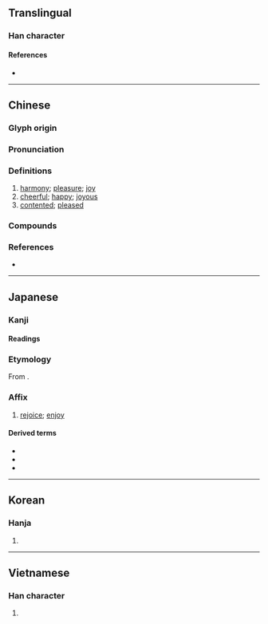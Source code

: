 {{character info}}
==Translingual==

===Han character===
{{Han char|rn=61|rad=心|as=05|sn=8|four=93060|canj=PIR|ids=⿰忄台}}

====References====
* {{Han ref|kx=0381.160|dkj=10470|dj=0710.010|hdz=42289.010|uh=6021|ud=24609|bh=A9C9|bd=43465}}

----

==Chinese==
{{zh-forms}}

===Glyph origin===
{{Han etym}}

===Pronunciation===
{{zh-pron
|m=yí
|c=ji4
|mn=î
|mc=y
|oc=y
|cat=n,a
}}

===Definitions===
{{zh-hanzi}}

# [[harmony]]; [[pleasure]]; [[joy]]
# [[cheerful]]; [[happy]]; [[joyous]]
# [[contented]]; [[pleased]]

===Compounds===
{{zh-der|下氣怡色|不怡|心怡神悅|心怡神曠|心曠神怡|心蕩神怡|怡堂燕雀|怡怡|怡悅|怡情悅性|怡情理性|怡情養性|怡然|怡然自娛|怡然自得|怡然自悅|怡然自樂|怡然自足|怡聲|怡聲下氣|怡色|怡顏|怡顏悅色|熙怡|神怡心曠|神怡心醉|神色怡然|言笑嘻怡|養怡}}

===References===
* {{R:nan:thcwdq}}

----

==Japanese==

===Kanji===
{{ja-kanji|grade=|rs=心05}}

====Readings====
{{ja-readings
|goon=い
|kanon=い
|kun=よろこ-ぶ}}

===Etymology===
{{ja-kanjitab|い|yomi=o}}
From {{der|ja|ltc|sort=い|-}} {{ltc-l|怡}}.

===Affix===
{{ja-pos|affix|い}}

# [[rejoice]]; [[enjoy]]

====Derived terms====
{{der-top}}
* {{ja-r|怡%怡|い%い}}
* {{ja-r|怡%悦|い%えつ}}
* {{ja-r|怡%然|い%ぜん}}
{{der-bottom}}

----

==Korean==

===Hanja===
{{ko-hanja|hangeul=이|eumhun=|rv=i|mr=i|y=i}}

# {{rfdef|ko|sort=心05}}

----

==Vietnamese==

===Han character===
{{vi-readings|reading=di|rs=心05}}

# {{rfdef|vi|sort=心05}}